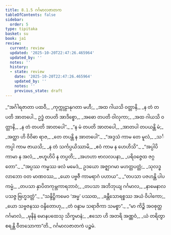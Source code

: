 ```yaml
---
title: 8.1.5 ဂင်္ဂမာလဇာတက
tableOfContents: false
sidebar:
  order: 5
type: tipitaka
basket: su
book: ja1
review:
  current: review
  updated: '2025-10-20T22:47:26.465964'
  updated_by: ''
  notes: ''
  history:
  - state: review
    date: '2025-10-20T22:47:26.465964'
    updated_by: ''
    notes: ''
    previous_state: draft
---
```



<DynamicBreadcrumb />


<ReviewStatus review={frontmatter.review} showDetails={true} />

<HypothesisAnnotation frontmatter={frontmatter} />

<Division number="36" book="ja1" e="ch" v="22" p="179">

<Paragraph number="1712" type="verses" book="ja1">
_“အင်္ဂါရဇာတာ ပထဝီ,_  
_ကုက္ကုဠာနုဂတာ မဟီ;_  
_အထ ဂါယသိ ဝတ္တာနိ,_  
_န တံ တပတိ အာတပေါ._  

</Paragraph>

</Division>
<Division number="37" book="ja1" e="ch" v="22" p="179">

<Paragraph number="1713" type="verses" book="ja1">
ဥဒ္ဓံ တပတိ အာဒိစ္စော,_  
_အဓော တပတိ ဝါလုကာ;_  
_အထ ဂါယသိ ဝတ္တာနိ,_  
_န တံ တပတိ အာတပေါ”._  

</Paragraph>

</Division>
<Division number="38" book="ja1" e="ch" v="22" p="180">

<Paragraph number="1714" type="verses" book="ja1">
_“န မံ တပတိ အာတပေါ,_  
_အာတပါ တပယန္တိ မံ;_  
_အတ္ထာ ဟိ ဝိဝိဓာ ရာဇ,_  
_တေ တပန္တိ န အာတပေါ”._  

</Paragraph>

</Division>
<Division number="39" book="ja1" e="ch" v="22" p="180">

<Paragraph number="1715" type="verses" book="ja1">
_“အဒ္ဒသံ ကာမ တေ မူလံ,_  
_သင်္ကပ္ပါ ကာမ ဇာယသိ;_  
_န တံ သင်္ကပ္ပယိဿာမိ,_  
_ဧဝံ ကာမ န ဟေဟိသိ”._  

</Paragraph>

</Division>
<Division number="40" book="ja1" e="ch" v="22" p="180">

<Paragraph number="1716" type="verses" book="ja1">
_“အပ္ပါပိ ကာမာ န အလံ,_  
_ဗဟူဟိပိ န တပ္ပတိ;_  
_အဟဟာ ဗာလလပနာ,_  
_ပရိဝဇ္ဇေထ ဇဂ္ဂတော”._  

</Paragraph>

</Division>
<Division number="41" book="ja1" e="ch" v="22" p="180">

<Paragraph number="1717" type="verses" book="ja1">
_“အပ္ပဿ ကမ္မဿ ဖလံ မမေဒံ,_  
ဥဒယော အဇ္ဈာဂမာ မဟတ္တပတ္တံ;_  
_သုလဒ္ဓလာဘော ဝတ မာဏဝဿ,_  
_ယော ပဗ္ဗဇီ ကာမရာဂံ ပဟာယ”._  

</Paragraph>

</Division>
<Division number="42" book="ja1" e="ch" v="22" p="180">

<Paragraph number="1718" type="verses" book="ja1">
_“တပသာ ပဇဟန္တိ ပါပကမ္မံ,_  
_တပသာ နှာပိတကုမ္ဘကာရဘာဝံ;_  
_တပသာ အဘိဘုယျ ဂင်္ဂမာလ,_  
_နာမေနာလပသဇ္ဇ ဗြဟ္မဒတ္တံ”._  

</Paragraph>

</Division>
<Division number="43" book="ja1" e="ch" v="22" p="180">

<Paragraph number="1719" type="verses" book="ja1">
_“သန္ဒိဋ္ဌိကမေဝ ‘အမ္မ’ ပဿထ,_  
_ခန္တီသောရစ္စဿ အယံ ဝိပါကော;_  
_ယော သဗ္ဗဇနဿ ဝန္ဒိတောဟု,_  
_တံ ဝန္ဒာမ သရာဇိကာ သမစ္စာ”._  

</Paragraph>

</Division>
<Division number="44" book="ja1" e="ch" v="22" p="180">

<Paragraph number="1720" type="verses" book="ja1">
_“မာ ကိဉ္စိ အဝစုတ္ထ ဂင်္ဂမာလံ,_  
_မုနိနံ မောနပထေသု သိက္ခမာနံ;_  
_ဧသော ဟိ အတရိ အဏ္ဏဝံ,_  
_ယံ တရိတွာ စရန္တိ ဝီတသောကာ”တိ._  


</Paragraph>
</Division>

<Paragraph number="1721" type="center" book="ja1">
ဂင်္ဂမာလဇာတကံ ပဉ္စမံ.
</Paragraph>